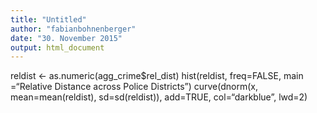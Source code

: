 ```yaml
---
title: "Untitled"
author: "fabianbohnenberger"
date: "30. November 2015"
output: html_document
---
```


reldist <- as.numeric(agg_crime$rel_dist)
hist(reldist, freq=FALSE, main ="Relative Distance across Police Districts")
curve(dnorm(x, mean=mean(reldist), sd=sd(reldist)), add=TRUE, col="darkblue", lwd=2) 



